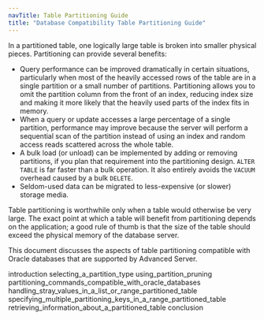 ```yaml
---
navTitle: Table Partitioning Guide
title: "Database Compatibility Table Partitioning Guide"
---
```


In a partitioned table, one logically large table is broken into smaller physical pieces. Partitioning can provide several benefits:

-   Query performance can be improved dramatically in certain situations, particularly when most of the heavily accessed rows of the table are in a single partition or a small number of partitions. Partitioning allows you to omit the partition column from the front of an index, reducing index size and making it more likely that the heavily used parts of the index fits in memory.
-   When a query or update accesses a large percentage of a single partition, performance may improve because the server will perform a sequential scan of the partition instead of using an index and random access reads scattered across the whole table.
-   A bulk load (or unload) can be implemented by adding or removing partitions, if you plan that requirement into the partitioning design. `ALTER TABLE` is far faster than a bulk operation. It also entirely avoids the `VACUUM` overhead caused by a bulk `DELETE`.
-   Seldom-used data can be migrated to less-expensive (or slower) storage media.

Table partitioning is worthwhile only when a table would otherwise be very large. The exact point at which a table will benefit from partitioning depends on the application; a good rule of thumb is that the size of the table should exceed the physical memory of the database server.

This document discusses the aspects of table partitioning compatible with Oracle databases that are supported by Advanced Server.

<div class="toctree" maxdepth="6">

introduction selecting\_a\_partition\_type using\_partition\_pruning partitioning\_commands\_compatible\_with\_oracle\_databases handling\_stray\_values\_in\_a\_list\_or\_range\_partitioned\_table specifying\_multiple\_partitioning\_keys\_in\_a\_range\_partitioned\_table retrieving\_information\_about\_a\_partitioned\_table conclusion

</div>
